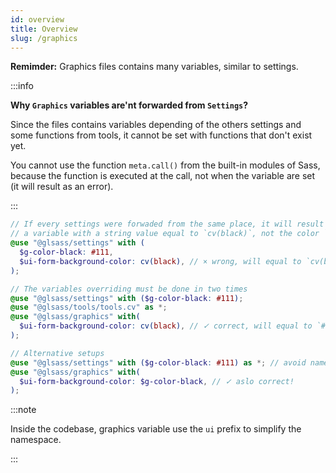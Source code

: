 ```yaml
---
id: overview
title: Overview
slug: /graphics
---
```



<Version version="1.0.0" source="glsass-graphics/" />

**Remimder:** Graphics files contains many variables, similar to settings.

:::info

**Why `Graphics` variables are'nt forwarded from `Settings`?**

Since the files contains variables depending of the others settings and some
functions from tools, it cannot be set with functions that don't exist yet.

You cannot use the function `meta.call()` from the built-in modules of Sass,
because the function is executed at the call, not when the variable are set (it
will result as an error).

:::

```scss
// If every settings were forwaded from the same place, it will result to have
// a variable with a string value equal to `cv(black)`, not the color `#000`
@use "@glsass/settings" with (
  $g-color-black: #111,
  $ui-form-background-color: cv(black), // × wrong, will equal to `cv(black)`
);

// The variables overriding must be done in two times
@use "@glsass/settings" with ($g-color-black: #111);
@use "@glsass/tools/tools.cv" as *;
@use "@glsass/graphics" with(
  $ui-form-background-color: cv(black), // ✓ correct, will equal to `#111`
);

// Alternative setups
@use "@glsass/settings" with ($g-color-black: #111) as *; // avoid namespace
@use "@glsass/graphics" with(
  $ui-form-background-color: $g-color-black, // ✓ aslo correct!
);
```

:::note

Inside the codebase, graphics variable use the `ui` prefix to simplify the
namespace.

:::
